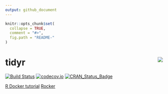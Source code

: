 ```yaml
---
output: github_document
---
```


<!-- README.md is generated from README.Rmd. Please edit that file -->

```r
knitr::opts_chunk$set(
  collapse = TRUE,
  comment = "#>",
  fig.path = "README-"
)
```

# tidyr <img src="man/figures/logo.png" align="right" />

[![Build Status](https://travis-ci.org/tidyverse/tidyr.svg?branch=master)](https://travis-ci.org/tidyverse/tidyr) 
[![codecov.io](http://codecov.io/github/tidyverse/tidyr/coverage.svg?branch=master)](http://codecov.io/github/tidyverse/tidyr?branch=master)
[![CRAN_Status_Badge](http://www.r-pkg.org/badges/version/tidyr)](https://cran.r-project.org/package=tidyr)


[R Docker tutorial](https://ropenscilabs.github.io/r-docker-tutorial/)
[Rocker](https://github.com/rocker-org/rocker)

